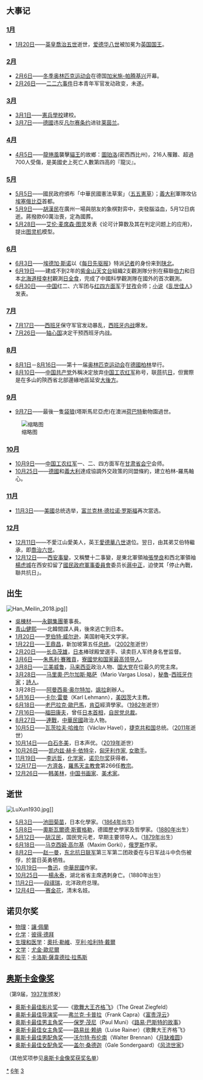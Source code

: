 {{yearTOC|1936|'''[[民國紀元|民國]]二十五年'''；满洲国'''[[康德_(年号)|康德]]三年'''；日本'''[[昭和|昭和]]十一年'''；越南'''[[保大_(阮朝)|保大]]十一年'''}}
{{C20YearInTopic|1936年}}

== 大事记 ==
=== [[1月|1月]] ===
* [[1月20日|1月20日]]——[[乔治五世_(英国)|英皇喬治五世]]逝世，[[爱德华八世_(英国)|爱德华八世]]被加冕为[[英国国王|英国国王]]。

=== [[2月|2月]] ===
* [[2月6日|2月6日]]——[[冬季奥林匹克运动会|冬季奥林匹克运动会]]在德国[[加米施-帕腾基兴|加米施-帕腾基兴]]开幕。
* [[2月26日|2月26日]]——[[二二六兵变|二二六事件]]日本青年军官发动政变，未遂。

=== [[3月|3月]] ===
* [[3月1日|3月1日]]——[[憲兵學校|憲兵學校]]建校。
* [[3月7日|3月7日]]——[[納粹德國|德國]]违反[[凡尔赛条约|凡尔赛条约]]进驻[[莱茵兰|莱茵兰]]。

=== [[4月|4月]] ===
* [[4月5日|4月5日]]——[[龍捲風|龍捲風]]襲擊[[貓王|貓王]]的故鄉：[[圖珀洛|圖珀洛]](密西西比州)，216人罹難、超過700人受傷，是美國史上死亡人數第四高的『龍災』。

=== [[5月|5月]] ===
* [[5月5日|5月5日]]——國民政府頒布「中華民國憲法草案」（[[中華民國憲法草案|五五憲草]]）；[[義大利王國_(1861年－1946年)|義大利]]軍隊攻佔[[埃塞俄比亞|埃塞俄比亞]]首都。
* [[5月9日|5月9日]]——[[胡漢民|胡漢民]]在廣州一場與朋友的象棋對弈中，突發腦溢血，5月12日病逝。蔣撥款60萬治喪，定為國葬。
* [[5月28日|5月28日]]——[[艾伦·麦席森·图灵|艾伦·麦席森·图灵]]发表《论可计算数及其在判定问题上的应用》，提出[[图灵机|图灵机]]模型。

=== [[6月|6月]] ===
* [[6月3日|6月3日]]——[[埃德加·斯诺|埃德加·斯诺]]以《[[每日先驱报|每日先驱报]]》特派[[記者|记者]]的身份来到[[陕西省|陕北]]。
* [[6月19日|6月19日]]——建成不到2年的[[紫金山天文台|紫金山天文台]]組織2支觀測隊分別在蘇聯[[伯力|伯力]]和日本[[北海道|北海道]][[枝幸町|枝幸村]]觀測[[1936年6月19日日食|日全食]]，完成了中國科學觀測隊在國外的首次觀測。
* [[6月30日|6月30日]]——[[中国|中国]]红二、六军团与[[红四方面军|红四方面军]]于[[甘孜|甘孜]]会师；[[小说|小说]]《[[乱世佳人_(电影)|乱世佳人]]》发表。

=== [[7月|7月]] ===
* [[7月17日|7月17日]]——[[西班牙|西班牙]]保守军官发动暴乱，[[西班牙内战|西班牙内战]]爆发。
* [[7月26日|7月26日]]——[[轴心国|轴心国]]决定干预西班牙内战。

=== [[8月|8月]] ===
* [[8月1日|8月1日]]－[[8月16日|8月16日]]——第十一届[[奥林匹克运动会|奥林匹克运动会]]在[[納粹德國|德國]][[柏林|柏林]]举行。
* [[8月10日|8月10日]]——[[中国共产党|中国共产党]]外稱决定放弃[[中国工农红军|中国工农红军]]称号，联[[蔣中正|蒋]]抗[[日本|日]]，但實際是在多山的陝西省北部邊緣地區延安[[大後方|大後方]]。

=== [[9月|9月]] ===
* [[9月7日|9月7日]]——最後一隻[[袋狼|袋狼]](塔斯馬尼亞虎)在澳洲[[荷巴特|荷巴特]]動物園過世。

[[File:"Benjamin".jpg|缩略图]]

=== [[10月|10月]] ===
* [[10月9日|10月9日]]——[[中国工农红军|中国工农红军]]一、二、四方面军在[[甘肃省|甘肃省]][[会宁|会宁]]会师。
* [[10月25日|10月25日]]——[[納粹德國|德國]]和[[義大利王國_(1861年－1946年)|義大利]]達成協調外交政策的同盟條約，建立柏林-羅馬軸心。

=== [[11月|11月]] ===
* [[11月3日|11月3日]]——[[美國|美國]]总统选举，[[富兰克林·德拉诺·罗斯福|富兰克林·德拉诺·罗斯福]]再次當选。

=== [[12月|12月]] ===
* [[12月11日|12月11日]]——不愛江山愛美人，英王[[愛德華八世|愛德華八世]]退位。翌日，由其弟艾伯特繼承，即[[喬治六世|喬治六世]]。
* [[12月12日|12月12日]]——[[西安事變|西安事變]]，又稱雙十二事變，是東北軍領袖[[張學良|張學良]]和西北軍領袖[[楊虎城|楊虎城]]在西安扣留了[[國民政府軍事委員會|國民政府軍事委員會]]委员长[[蔣中正|蔣中正]]，迫使其「停止內戰，聯共抗日」。

== 出生 ==
[[File:Han_Meilin_2018.jpg|thumb]]]]
* [[吳棟材_(永鋼集團)|吳棟材]]——[[永鋼集團|永鋼集團]]董事長。
* [[青山健熙|青山健熙]]——北韓間諜人員，後來逃亡到日本。
* [[1月20日|1月20日]]——[[罗伯特·伍德罗·威尔逊|罗伯特·威尔逊]]，美国射电天文学家。
* [[1月22日|1月22日]]——[[王鼎昌|王鼎昌]]，新加坡第五任[[新加坡总统|总统]]。（[[2002年|2002年]]逝世）
* [[2月20日|2月20日]]——[[長嶋茂雄|长岛茂雄]]，[[日本|日本]]棒球殿堂選手、读卖巨人军终身名誉监督。
* [[3月6日|3月6日]]——[[朱馬利·賽雅貢|朱馬利·賽雅貢]]，[[老挝|寮國]][[党和国家最高领导人|党和国家最高领导人]]。
* [[3月8日|3月8日]]——[[三美威魯|三美威鲁]]，[[马来西亚|马来西亚]]政治人物、[[马来西亚印度国民大会党|国大党]]在位最久的党主席。
* [[3月28日|3月28日]]——[[马里奧·巴尔加斯·略萨|马里奧·巴尔加斯·略萨]]（Mario Vargas Llosa），[[秘鲁|秘魯]]-[[西班牙|西班牙]][[作家|作家]]；[[诗人|詩人]]。
* 3月28日——[[阿曼西奥·奥尔特加|阿曼西奥·奥尔特加]]，[[飒拉|飒拉]]創辦人。
* [[5月16日|5月16日]]——[[卡尔·雷曼|卡尔·雷曼]]（Karl Lehmann），[[美因茨|美因茨]]大主教。
* [[6月18日|6月18日]]——[[老巴拉克·歐巴馬|老巴拉克·歐巴馬]]，[[肯亞|肯亞]]經濟學家。（[[1982年|1982年]]逝世）
* [[7月16日|7月16日]]——[[福田康夫|福田康夫]]，曾任[[日本內閣總理大臣|日本首相]]，[[自由民主党_(日本)|自民党]][[自由民主党总裁|总裁]]。
* [[8月27日|8月27日]]——[[連戰|連戰]]，[[中華民國|中華民國]]政治人物。
* [[10月5日|10月5日]]——[[瓦茨拉夫·哈维尔|瓦茨拉夫·哈维尔]]（Václav Havel），[[捷克|捷克共和国]]总统。（[[2011年|2011年]]逝世）
* [[10月14日|10月14日]]——[[白石冬美|白石冬美]]，日本声优。（[[2019年|2019年]]逝世）
* [[10月26日|10月26日]]——[[凯内兹·赫卡·依特伞|凯内兹·赫卡·依特伞]]，[[匈牙利|匈牙利]][[作家|作家]], [[歌手|女歌手]]。
* [[11月19日|11月19日]]——[[李遠哲|李远哲]]，[[化学家|化学家]]，[[诺贝尔奖|诺贝尔奖]]获得者。
* [[12月17日|12月17日]]——[[方濟各_(教宗)|方濟各]]，[[羅馬天主教會|羅馬天主教會]]第266任[[教宗|教宗]]。
* [[12月26日|12月26日]]——[[韩美林|韩美林]]，[[中国|中国]][[书画家|书画家]]、[[美术家|美术家]]。

== 逝世 ==
[[File:LuXun1930.jpg|thumb]]]]
* [[5月3日|5月3日]]——[[池田菊苗|池田菊苗]]，日本化學家。（[[1864年|1864年]]出生）
* [[5月8日|5月8日]]——[[奧斯瓦爾德·斯賓格勒|奧斯瓦爾德·斯賓格勒]]，德國歷史學家及哲學家。（[[1880年|1880年]]出生）
* [[5月12日|5月12日]]——[[胡汉民|胡汉民]]，国民党元老，早期主要领导人。（[[1879年|1879年]]出生）
* [[6月18日|6月18日]]——[[马克西姆·高尔基|马克西姆·高尔基]]（Maxim Gorki），[[俄罗斯|俄罗斯]]作家。
* [[8月2日|8月2日]]——[[赵一曼|赵一曼]]，[[东北抗日联军|东北抗日联军]]第三军第二团政委在与日军战斗中负伤被俘，於當日英勇牺牲。
* [[10月19日|10月19日]]——[[鲁迅|魯迅]]，[[中華民國|中華民國]]作家。
* [[10月25日|10月25日]]——[[楊永泰|楊永泰]]，湖北省省主席遇刺身亡。（1880年出生）
* [[11月2日|11月2日]]——[[段祺瑞|段祺瑞]]，北洋政府总理。
* [[12月4日|12月4日]]——[[赛金花|赛金花]]，清末名妓。

== 诺贝尔奖 ==
* [[诺贝尔物理学奖|物理]]：[[讓·佩蘭|讓·佩蘭]]
* [[诺贝尔化学奖|化学]]：[[彼得·德拜|彼得·德拜]]
* [[诺贝尔生理学或医学奖|生理和医学]]：[[奧托·勒維|奧托·勒維]]、[[亨利·哈利特·戴爾|亨利·哈利特·戴爾]]
* [[诺贝尔文学奖|文学]]：[[尤金·歐尼爾|尤金·歐尼爾]]
* [[诺贝尔和平奖|和平]]：[[卡洛斯·薩韋德拉·拉馬斯|卡洛斯·薩韋德拉·拉馬斯]]

== [[奥斯卡金像奖|奥斯卡金像奖]] ==
（第9届，[[1937年|1937年]]颁发）
* [[奥斯卡最佳影片奖|奥斯卡最佳影片奖]]——《[[歌舞大王齐格飞|歌舞大王齐格飞]]》（The Great Ziegfeld）
* [[奥斯卡最佳导演奖|奥斯卡最佳导演奖]]——[[弗兰克·卡普拉|弗兰克·卡普拉]]（Frank Capra）《[[富贵浮云|富贵浮云]]》
* [[奥斯卡最佳男主角奖|奥斯卡最佳男主角奖]]——[[保罗·茂尼|保罗·茂尼]]（Paul Muni）《[[路易·巴斯特的故事|路易·巴斯特的故事]]》
* [[奥斯卡最佳女主角奖|奥斯卡最佳女主角奖]]——[[路易丝·赖纳|路易丝·赖纳]]（Luise Rainer）《歌舞大王齐格飞》
* [[奥斯卡最佳男配角奖|奥斯卡最佳男配角奖]]——[[沃尔特·布伦南|沃尔特·布伦南]]（Walter Brennan）《[[月缺难圆|月缺难圆]]》
* [[奥斯卡最佳女配角奖|奥斯卡最佳女配角奖]]——[[盖尔·桑德迦|盖尔·桑德迦]]（Gale Sondergaard）《[[风流世家|风流世家]]》
（其他奖项参见[[奥斯卡金像奖|奥斯卡金像奖获奖名单]]）

[[Category:1936年|*]]
[[Category:1930年代|6年]]
[[Category:20世纪各年|3]]